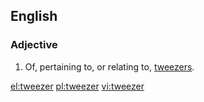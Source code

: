 ==English==

===Adjective===
{{en-adj|-}}

# Of, pertaining to, or relating to, [[tweezers]].

[[el:tweezer]]
[[pl:tweezer]]
[[vi:tweezer]]